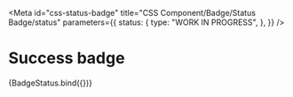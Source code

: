 <!-- @license CC0-1.0 -->


<Meta
  id="css-status-badge"
  title="CSS Component/Badge/Status Badge/status"
  parameters={{
    status: {
      type: "WORK IN PROGRESS",
    },
  }}
/>

# Success badge

<Canvas>
  <Story
    name="success"
    args={{
      status: "success",
      textContent: "success",
    }}
  >
    {BadgeStatus.bind({})}
  </Story>
</Canvas>

